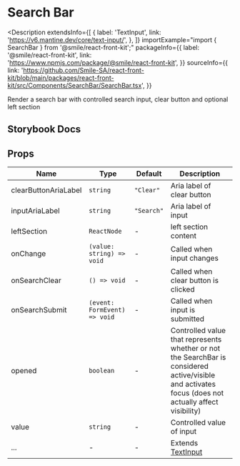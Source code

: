 # Search Bar

<Description
  extendsInfo={[
    {
      label: 'TextInput',
      link: 'https://v6.mantine.dev/core/text-input/',
    },
  ]}
  importExample="import { SearchBar } from '@smile/react-front-kit';"
  packageInfo={{
    label: '@smile/react-front-kit',
    link: 'https://www.npmjs.com/package/@smile/react-front-kit',
  }}
  sourceInfo={{
    link: 'https://github.com/Smile-SA/react-front-kit/blob/main/packages/react-front-kit/src/Components/SearchBar/SearchBar.tsx',
  }}
>
  Render a search bar with controlled search input, clear button and optional
  left section
</Description>

## Storybook Docs

<StorybookEmbed storyId="3-custom-components-searchbar--docs" height="860" />

## Props

| Name                 | Type                         | Default    | Description                                                                                                                                          |
| -------------------- | ---------------------------- | ---------- | ---------------------------------------------------------------------------------------------------------------------------------------------------- |
| clearButtonAriaLabel | `string`                     | `"Clear"`  | Aria label of clear button                                                                                                                           |
| inputAriaLabel       | `string`                     | `"Search"` | Aria label of input                                                                                                                                  |
| leftSection          | `ReactNode`                  | -          | left section content                                                                                                                                 |
| onChange             | `(value: string) => void`    | -          | Called when input changes                                                                                                                            |
| onSearchClear        | `() => void`                 | -          | Called when clear button is clicked                                                                                                                  |
| onSearchSubmit       | `(event: FormEvent) => void` | -          | Called when input is submitted                                                                                                                       |
| opened               | `boolean`                    | -          | Controlled value that represents whether or not the SearchBar is considered active/visible and activates focus (does not actually affect visibility) |
| value                | `string`                     | -          | Controlled value of input                                                                                                                            |
| ...                  | -                            | -          | Extends [TextInput](https://v6.mantine.dev/core/text-input/?t=props)                                                                                 |
